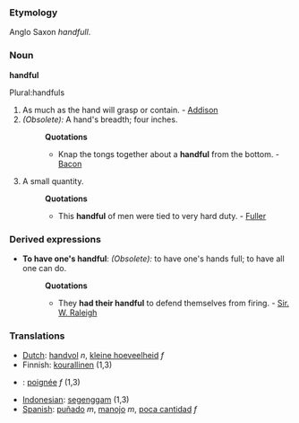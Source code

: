 ===Etymology===
Anglo Saxon ''handfull''.
===Noun===
'''handful'''

Plural:handfuls 
#As much as the hand will grasp or contain. - [[Addison]]
#''(Obsolete):'' A hand's breadth; four inches. 
#:'''Quotations'''
#:*Knap the tongs together about a '''handful''' from the bottom. - [[Bacon]]
#A small quantity.
#:'''Quotations'''
#:*This '''handful''' of men were tied to very hard duty. - [[Fuller]]
===Derived expressions===
*'''To have one's handful''': ''(Obsolete):'' to have one's hands full; to have all one can do.
*:'''Quotations'''
*:*They '''had their handful''' to defend themselves from firing. - [[Sir. W. Raleigh]]

===Translations===
*[[Dutch]]: [[handvol]] ''n'', [[kleine hoeveelheid]] ''f''
*Finnish: [[kourallinen]] (1,3)
*{{fr}}: [[poignée]] ''f'' (1,3)
*[[Indonesian]]: [[genggam|segenggam]] (1,3)
*[[Spanish]]: [[puñado]] ''m'', [[manojo]] ''m'', [[poca cantidad]] ''f''